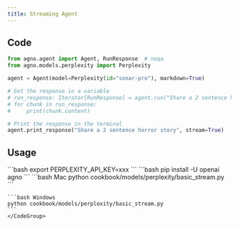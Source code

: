 ```yaml
---
title: Streaming Agent
---
```


## Code

```python cookbook/models/perplexity/basic_stream.py
from agno.agent import Agent, RunResponse  # noqa
from agno.models.perplexity import Perplexity

agent = Agent(model=Perplexity(id="sonar-pro"), markdown=True)

# Get the response in a variable
# run_response: Iterator[RunResponse] = agent.run("Share a 2 sentence horror story", stream=True)
# for chunk in run_response:
#     print(chunk.content)

# Print the response in the terminal
agent.print_response("Share a 2 sentence horror story", stream=True)
```

## Usage

<Steps>
  <Snippet file="create-venv-step.mdx" />

  <Step title="Set your API key">
    ```bash
    export PERPLEXITY_API_KEY=xxx
    ```
  </Step>

  <Step title="Install libraries">
    ```bash
    pip install -U openai agno
    ```
  </Step>

  <Step title="Run Agent">
    <CodeGroup>
    ```bash Mac
    python cookbook/models/perplexity/basic_stream.py
    ```

    ```bash Windows
    python cookbook/models/perplexity/basic_stream.py
    ```
    </CodeGroup>
  </Step>
</Steps>